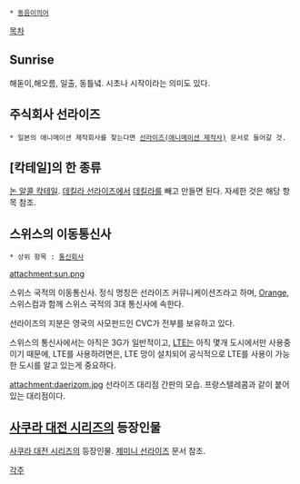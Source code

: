  * [[동음이의어]]

[[목차]]
== Sunrise ==
해돋이,해오름, 일출, 동틀녘. 시초나 시작이라는 의미도 있다.

== 주식회사 선라이즈 ==
 * 일본의 애니메이션 제작회사를 찾는다면 [[선라이즈(애니메이션 제작사)]] 문서로 들어갈 것.

== [칵테일]의 한 종류 ==
[[논 알콜 칵테일]]. [[데킬라 선라이즈]]에서 [[데킬라]]를 빼고 만들면 된다. 자세한 것은 해당 항목 참조.

== 스위스의 이동통신사 ==
 * 상위 항목 : [[통신회사]]

attachment:sun.png

스위스 국적의 이동통신사. 정식 명칭은 선라이즈 커뮤니케이션즈라고 하며, [[프랑스텔레콤|Orange]],스위스컴과 함께 스위스 국적의 3대 통신사에 속한다.

선라이즈의 지분은 영국의 사모펀드인 CVC가 전부를 보유하고 있다.

스위스의 통신사에서는 아직은 3G가 일반적이고, [[LTE]]는 아직 몇개 도시에서만 사용중이기 때문에, LTE를 사용하려면은, LTE 망이 설치되어 공식적으로 LTE를 사용이 가능한 도시를 알고 있는게 중요하다. 

attachment:daerizom.jpg
선라이즈 대리점 간판의 모습. 프랑스텔레콤과 같이 붙어있는 대리점이다.

== [[사쿠라 대전 시리즈]]의 등장인물 ==
[[사쿠라 대전 시리즈]]의 등장인물. [[제미니 선라이즈]] 문서 참조.

[[각주]]
